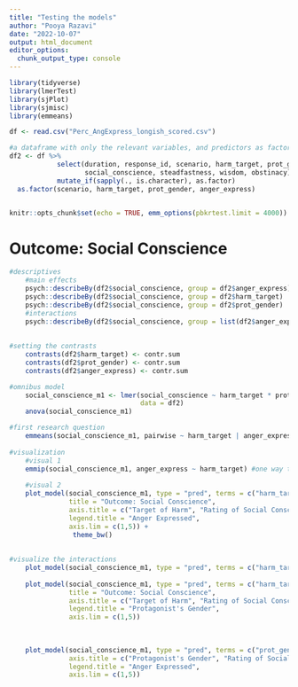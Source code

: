 ```yaml
---
title: "Testing the models"
author: "Pooya Razavi"
date: "2022-10-07"
output: html_document
editor_options: 
  chunk_output_type: console
---
```


```r
library(tidyverse)
library(lmerTest)
library(sjPlot)
library(sjmisc)
library(emmeans)

df <- read.csv("Perc_AngExpress_longish_scored.csv")

#a dataframe with only the relevant variables, and predictors as factors
df2 <- df %>% 
            select(duration, response_id, scenario, harm_target, prot_gender, anger_express, 
                   social_conscience, steadfastness, wisdom, obstinacy) %>% 
            mutate_if(sapply(., is.character), as.factor)          
  as.factor(scenario, harm_target, prot_gender, anger_express)


knitr::opts_chunk$set(echo = TRUE, emm_options(pbkrtest.limit = 4000))
```

# Outcome: Social Conscience

```r
#descriptives
    #main effects
    psych::describeBy(df2$social_conscience, group = df2$anger_express)
    psych::describeBy(df2$social_conscience, group = df2$harm_target)
    psych::describeBy(df2$social_conscience, group = df2$prot_gender)
    #interactions
    psych::describeBy(df2$social_conscience, group = list(df2$anger_express, df2$harm_target))
    
    
#setting the contrasts
    contrasts(df2$harm_target) <- contr.sum
    contrasts(df2$prot_gender) <- contr.sum
    contrasts(df2$anger_express) <- contr.sum

#omnibus model
    social_conscience_m1 <- lmer(social_conscience ~ harm_target * prot_gender * anger_express + (1 | response_id),
                                 data = df2)
    anova(social_conscience_m1)

#first research question
    emmeans(social_conscience_m1, pairwise ~ harm_target | anger_express)
    
#visualization
    #visual 1
    emmip(social_conscience_m1, anger_express ~ harm_target) #one way to visualize the interaction
    
    #visual 2
    plot_model(social_conscience_m1, type = "pred", terms = c("harm_target", "anger_express"),
               title = "Outcome: Social Conscience",
               axis.title = c("Target of Harm", "Rating of Social Conscience"),
               legend.title = "Anger Expressed",
               axis.lim = c(1,5)) +
                theme_bw()
    
    
#visualize the interactions
    plot_model(social_conscience_m1, type = "pred", terms = c("harm_target", "prot_gender", "anger_express"))  
    
    plot_model(social_conscience_m1, type = "pred", terms = c("harm_target", "prot_gender"),
               title = "Outcome: Social Conscience",
               axis.title = c("Target of Harm", "Rating of Social Conscience"),
               legend.title = "Protagonist's Gender",
               axis.lim = c(1,5))
    
    
    
    plot_model(social_conscience_m1, type = "pred", terms = c("prot_gender", "anger_express"),
               axis.title = c("Protagonist's Gender", "Rating of Social Conscience"),
               legend.title = "Anger Expressed",
               axis.lim = c(1,5))

    

```

